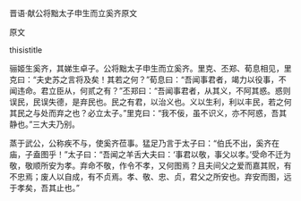 


晋语·献公将黜太子申生而立奚齐原文

原文

thisistitle

骊姬生奚齐，其娣生卓子。公将黜太子申生而立奚齐。里克、丕郑、荀息相见，里克曰：“夫史苏之言将及矣！其若之何？”荀息曰：“吾闻事君者，竭力以役事，不闻违命。君立臣从，何贰之有？”丕郑曰：“吾闻事君者，从其义，不阿其惑。惑则误民，民误失德，是弃民也。民之有君，以治义也。义以生利，利以丰民，若之何其民之与处而弃之也？必立太子。”里克曰：“我不佞，虽不识义，亦不阿惑，吾其静也。”三大夫乃别。

蒸于武公，公称疾不与，使奚齐莅事。猛足乃言于太子曰：“伯氏不出，奚齐在庙，子盍图乎！”太子曰：“吾闻之羊舌大夫曰：‘事君以敬，事父以孝。’受命不迁为敬，敬顺所安为孝。弃命不敬，作令不孝，又何图焉？且夫间父之爱而嘉其贶，有不忠焉；废人以自成，有不贞焉。孝、敬、忠、贞，君父之所安也。弃安而图，远于孝矣，吾其止也。”

